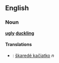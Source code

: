 ==English==
=== Noun ===
'''[[ugly]] [[duckling]]'''

==== Translations ====
*{{sk}}: [[škaredé kačiatko]] ''n''